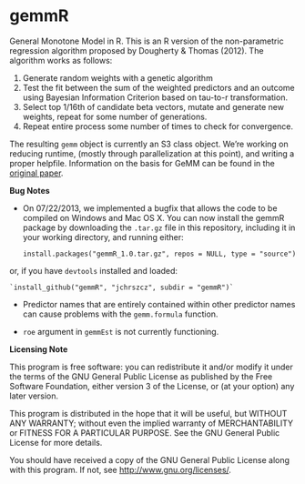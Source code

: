 gemmR
=====

General Monotone Model in R. This is an R version of the non-parametric regression algorithm proposed by Dougherty & Thomas (2012). The algorithm works as follows:

1. Generate random weights with a genetic algorithm
2. Test the fit between the sum of the weighted predictors and an outcome using Bayesian Information Criterion based on tau-to-r transformation.
3. Select top 1/16th of candidate beta vectors, mutate and generate new weights, repeat for some number of generations.
4. Repeat entire process some number of times to check for convergence.

The resulting `gemm` object is currently an S3 class object. We're working on reducing runtime, (mostly through parallelization at this point), and writing a proper helpfile. Information on the basis for GeMM can be found in the [original paper](http://www.bsos.umd.edu/psyc/dougherty/pdf%20articles/DoughertyThomas2012Rev.pdf).

**Bug Notes**

*  On 07/22/2013, we implemented a bugfix that allows the code to be compiled on Windows and Mac OS X. You can now install the gemmR package by downloading the `.tar.gz` file in this repository, including it in your working directory, and running either:

    `install.packages("gemmR_1.0.tar.gz", repos = NULL, type = "source")`
    
  or, if you have `devtools` installed and loaded:
    
    `install_github("gemmR", "jchrszcz", subdir = "gemmR")`

*  Predictor names that are entirely contained within other predictor names can cause problems with the `gemm.formula` function.

* `roe` argument in `gemmEst` is not currently functioning.

**Licensing Note**

This program is free software: you can redistribute it and/or modify it under the terms of the GNU General Public License as published by the Free Software Foundation, either version 3 of the License, or (at your option) any later version.

This program is distributed in the hope that it will be useful, but WITHOUT ANY WARRANTY; without even the implied warranty of MERCHANTABILITY or FITNESS FOR A PARTICULAR PURPOSE.  See the GNU General Public License for more details.

You should have received a copy of the GNU General Public License along with this program.  If not, see <http://www.gnu.org/licenses/>.